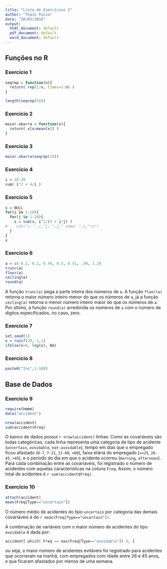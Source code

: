 ```yaml
---
title: "Lista de Exercícios 2"
author: "Thaís Paiva"
date: "30/03/2018"
output:
  html_document: default
  pdf_document: default
  word_document: default
---
```



## Funções no R


### Exercício 1

```r
seqrep = function(n){
  return( rep(1:n, times=1:n) )
}

length(seqrep(50))
```


### Exercício 2

```r
maior.xbarra = function(x){
  return( x[x>mean(x)] )
}
```


### Exercício 3

```r
maior.xbarra(seqrep(10))
```


### Exercício 4

```r
i = 10:20
sum( i^2 + 4/i )
```


### Exercício 5

```r
s = NULL
for(i in 1:10){
  for(j in 1:10){
    s = sum(s, i^2/(5 + i*j) )
#    cat("i: ",i,"j: ",j," soma: ",s,"\n")
  }
}
s
```


### Exercício 6

```r
a = c(-0.2, 0.2, 0.49, 0.5, 0.51, .99, 1.2)
trunc(a)
floor(a)
ceiling(a)
round(a)
```

A função `trunc(a)` pega a parte inteira dos números de `a`. A função `floor(a)` retorna o maior número inteiro menor do que os números de `a`, já a função `ceiling(a)` retorna o menor número inteiro maior do que os números de `a`. Por último, a função `round(a)` arredonda os números de `a` com o número de digitos especificados, no caso, zero.


### Exercício 7

```r
set.seed(1)
x = runif(20,-1,1)
ifelse(x>0, log(x), NA)
```


### Exercício 8

```r
paste0("Ins",1:100)
```


## Base de Dados


### Exercício 9

```r
require(hmmm)
data("accident")
```

```r
nrow(accident)
sum(accident$Freq)
```

O banco de dados possui `r nrow(accident)` linhas. Como as covariáveis são todas categóricas, cada linha representa uma categoria de tipo de acidente (`uncertain`, `avoidable`, `not-avoidable`), tempo em dias que o empregado ficou afastado (`0-7`, `7-21`, `21-60`, `>60`), faixa etária do empregado (`<=25`, `26-45`, `>45`), e o período do dia em que o acidente ocorreu (`morning`, `afternoon`). Para cada combinação entre as covariáveis, foi registrado o número de acidentes com aquelas características na coluna `Freq`. Assim, o número total de acidentes é `r sum(accident$Freq)`.


### Exercício 10

```r
attach(accident)
mean(Freq[Type=="uncertain"])
```

O número médio de acidentes do tipo `uncertain` por categoria das demais covariáveis é de `r mean(Freq[Type=="uncertain"])`.

A combinação de variáveis com o maior número de acidentes do tipo `avoidable` é dada por:

```r
accident[ which( Freq == max(Freq[Type=="avoidable"]) ), ]
```

ou seja, o maior número de acidentes evitáveis foi registrado para acidentes que ocorreram na manhã, com empregados com idade entre 26 e 45 anos, e que ficaram afastados por menos de uma semana.
